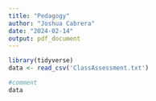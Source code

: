---
title: "Pedagogy"
author: "Joshua Cabrera"
date: "2024-02-14"
output: pdf_document
---

```{r setup, include=FALSE}

library(tidyverse)
data <- read_csv('ClassAssessment.txt')
```


```{r }
#comment
data

```


```{r}
```
